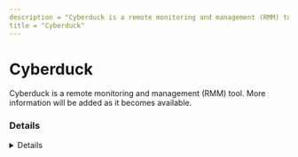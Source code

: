 ```yaml
---
description = "Cyberduck is a remote monitoring and management (RMM) tool. More information will be added as it becomes available."
title = "Cyberduck"
---
```




# Cyberduck

Cyberduck is a remote monitoring and management (RMM) tool. More information will be added as it becomes available.

### Details
<Details author={""}
         category={""}
         created={""}
         website={""}
         lastModified={""}
         privileges={""}
         free={ "" }
         verification={""}
/>

#### Installation Paths
<Card code={ ["C:\\Program Files\\Cyberduck\\*", "*\\Cyberduck\\*", "*\\Cyberduck.exe"] }/>





### Forensic Artifacts








### Detections
- Detects potential processes activity of Cyberduck RMM tool
  - [Sigma Rule](https://github.com/magicsword-io/LOLRMM/blob/main/detections/sigma/cyberduck_processes_sigma.yml)


